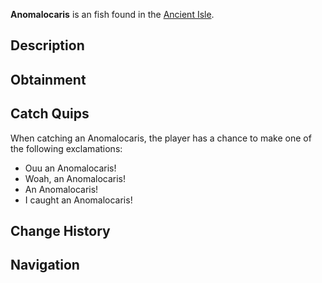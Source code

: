 {{FishInfobox
|image          = Anomalocaris.png
|rarity         = Uncommon
|sea            = First Sea
|location       = [[Ancient Isle]]
|sublocation    = 
|sources        = Fishing Rod
|radar_location = 
|xp             = 100
|weather        = 
|time           = Night
|season         = 
|bait           = Minnow
|base_weight    = 40
|base_value     = 90
|weight_range   = 30
|base_chance    = 65
|base_resil     = 65
}}
'''Anomalocaris''' is an {{Rarity|Uncommon}} fish found in the [[Ancient Isle]].

== Description ==
{{Description|The Anomalocaris is a large predator of the Ancient Isle. They flex their fins in a wave-like motion to generate speed, which they use to pursue prey. They bear strong armor-like scales on their backs, making them quite strong. The Anomalocaris went extinct around 485 million years ago at the end of the Ordovician period.|Bestiary Entry}}

== Obtainment ==
{{Description|Found around the Ancient Isle.|Bestiary Hint}}
{{Fish Availability|
Ancient Isle/Freshwater Pond
Ancient Isle/Surrounding Ocean
Ancient Isle/Waterfall
|top_rods      = 
Rapid Rod\320934.44\331978.33;
Firefly Rod\292169.76\309103.56;
Trident Rod\278747.6\166258.75;
Leviathan's Fang Rod\278651\307495.1;
Fungal Rod\274279.12\273907.8;
Flimsy Rod\247868.81\224304.74;
Fischer's Rod\233423.58\233088.74;
Adventurer's Rod\231703.01\231370.64;
Long Rod\257716.28\304251.26;
Brick Built Rod\254139.5\300028.63;
Lucky Rod\220176.81\174504;
Free Spirit Rod\271728.04\165772.41;
No-Life Rod\270672.33\235299.61;
Astralhook Rod\243966.73\189683.43;
Ethereal Prism Rod\242514.26\275373.89;
Verdant Shear Rod\241461.32\213194.13;
Seraphic Rod\240733.78\233170.93;
Depthseeker Rod\239374.71\202079.42;
Blazebringer Rod\238370.03\187467.15;
Challenger's Rod\237629.58\213551.33;
Zeus Rod\236608.67\198620.58;
Avalanche Rod\235343.05\195255.31;
Volcanic Rod\230996.51\174171.82;
Rod Of The Forgotten Fang\226966.21\212874.28;
Rod Of The Depths\221284.52\193308.16;
Rod Of The Exalted One\215016.27\219762.66;
Steady Rod\124736.89\106942.11
|recommended   = Trident Rod
}}

== Catch Quips ==
When catching an Anomalocaris, the player has a chance to make one of the following exclamations:
* Ouu an Anomalocaris!
* Woah, an Anomalocaris!
* An Anomalocaris!
* I caught an Anomalocaris!

== Change History ==
{{Change History|{{subst:Current Version}}}}

== Navigation ==
{{Fish Navbox|Ancient Isle}}